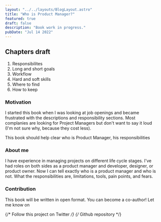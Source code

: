 ```yaml
---
layout: "../../layouts/BlogLayout.astro"
title: "Who is Product Manager?"
featured: true
draft: false
description: "Book work in progress."
pubDate: "Jul 14 2022"
---
```




<div class="callout">
  <h2 class="mb-6">Chapters draft</h2>
  <ol class="pl-4">
    <li>Responsibilites</li>
    <li>Long and short goals</li>
    <li>Workflow</li>
    <li>Hard and soft skills</li>
    <li>Where to find</li>
    <li>How to keep</li>
  </ol>
</div>

### Motivation

I started this book when I was looking at job openings and became frustrated with the descriptions and responsibility sections. Most complanies are looking for Project Managers but don't want to say it loud (I'm not sure why, because they cost less).

This book should help clear who is Product Manager, his responsibilities

### About me

I have experience in managing projects on different life cycle stages. I've had roles on both sides as a product manager and developer, designer, or product owner. Now I can tell exactly who is a product manager and who is not. What the responsibilities are, limitations, tools, pain points, and fears.

### Contribution

This book will be written in open format. You can become a co-author!
Let me know on <EmailText />

{/* Follow this project on Twitter */}
{/* Github repository */}
